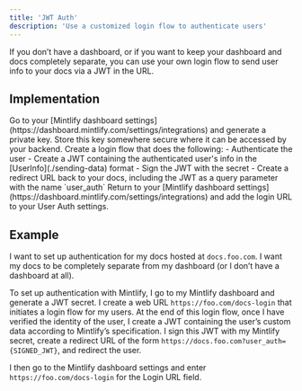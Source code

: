 ```yaml
---
title: 'JWT Auth'
description: 'Use a customized login flow to authenticate users'
---
```


If you don’t have a dashboard, or if you want to keep your dashboard and docs completely separate, you can use your own login flow to send user info to your docs via a JWT in the URL.

## Implementation

<Steps>
  <Step title="Generate a private key">
    Go to your [Mintlify dashboard settings](https://dashboard.mintlify.com/settings/integrations) and generate a private key. Store this key somewhere secure where it can be accessed by your backend.
  </Step>
  <Step title="Create a login flow">
    Create a login flow that does the following:
    - Authenticate the user
    - Create a JWT containing the authenticated user's info in the [UserInfo](./sending-data) format
    - Sign the JWT with the secret
    - Create a redirect URL back to your docs, including the JWT as a query parameter with the name `user_auth`
  </Step>
  <Step title="Configure your User Auth settings">
    Return to your [Mintlify dashboard settings](https://dashboard.mintlify.com/settings/integrations) and add the login URL to your User Auth settings.
  </Step>
</Steps>

## Example

I want to set up authentication for my docs hosted at `docs.foo.com`. I want my docs to be completely separate from my dashboard (or I don’t have a dashboard at all).

To set up authentication with Mintlify, I go to my Mintlify dashboard and generate a JWT secret. I create a web URL `https://foo.com/docs-login` that initiates a login flow for my users. At the end of this login flow, once I have verified the identity of the user, I create a JWT containing the user’s custom data according to Mintlify’s specification. I sign this JWT with my Mintlify secret, create a redirect URL of the form `https://docs.foo.com?user_auth={SIGNED_JWT}`, and redirect the user.

I then go to the Mintlify dashboard settings and enter `https://foo.com/docs-login` for the Login URL field.
